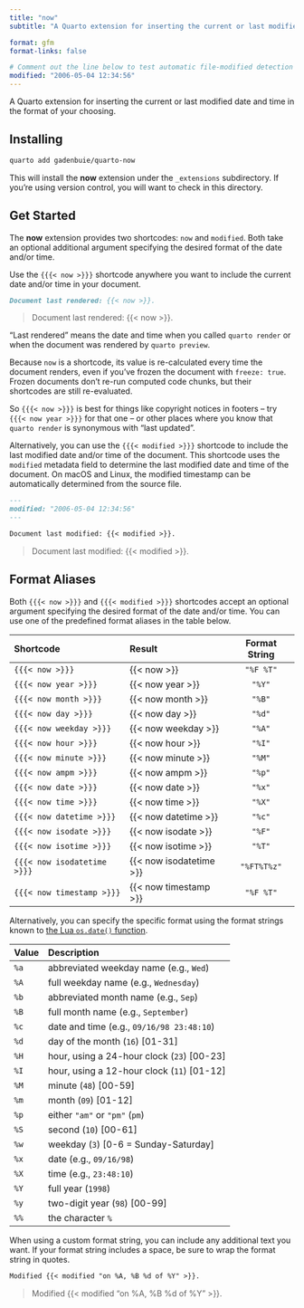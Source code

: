 ```yaml
---
title: "now"
subtitle: "A Quarto extension for inserting the current or last modified date and time"

format: gfm
format-links: false

# Comment out the line below to test automatic file-modified detection
modified: "2006-05-04 12:34:56"
---
```


A Quarto extension for inserting the current or last modified date and time in the format of your choosing.

## Installing

```bash
quarto add gadenbuie/quarto-now
```

This will install the **now** extension under the `_extensions` subdirectory.
If you're using version control, you will want to check in this directory.

## Get Started

The **now** extension provides two shortcodes: `now` and `modified`.
Both take an optional additional argument specifying the desired format of the date and/or time.

Use the `{{{< now >}}}` shortcode anywhere you want to include the current date and/or time in your document.

```.markdown
Document last rendered: {{< now >}}.
```

> Document last rendered: {{< now >}}.

::: {.callout-tip collapse="true" title="What does \"last rendered\" mean?"}
"Last rendered" means the date and time when you called `quarto render` or when the document was rendered by `quarto preview`.

Because `now` is a shortcode, its value is re-calculated every time the document renders, even if you've frozen the document with `freeze: true`.
Frozen documents don't re-run computed code chunks, but their shortcodes are still re-evaluated.

So `{{{< now >}}}` is best for things like copyright notices in footers -- try `{{{< now year >}}}` for that one -- or other places where you know that `quarto render` is synonymous with "last updated".
:::

Alternatively, you can use the `{{{< modified >}}}` shortcode to include the last modified date and/or time of the document.
This shortcode uses the `modified` metadata field to determine the last modified date and time of the document.
On macOS and Linux, the modified timestamp can be automatically determined from the source file.

```.markdown
---
modified: "2006-05-04 12:34:56"
---

Document last modified: {{< modified >}}.
```

> Document last modified: {{< modified >}}.

## Format Aliases

Both `{{{< now >}}}` and `{{{< modified >}}}` shortcodes accept an optional argument specifying the desired format of the date and/or time.
You can use one of the predefined format aliases in the table below.

| Shortcode | Result | Format String |
|:----------|:-------|:--------------:|
| `{{{< now >}}}` | {{< now >}} | `"%F %T"` |
| `{{{< now year >}}}` | {{< now year >}} | `"%Y"` |
| `{{{< now month >}}}` | {{< now month >}} | `"%B"` |
| `{{{< now day >}}}` | {{< now day >}} | `"%d"` |
| `{{{< now weekday >}}}` | {{< now weekday >}} | `"%A"` |
| `{{{< now hour >}}}` | {{< now hour >}} | `"%I"` |
| `{{{< now minute >}}}` | {{< now minute >}} | `"%M"` |
| `{{{< now ampm >}}}` | {{< now ampm >}} | `"%p"` |
| `{{{< now date >}}}` | {{< now date >}} | `"%x"` |
| `{{{< now time >}}}` | {{< now time >}} | `"%X"` |
| `{{{< now datetime >}}}` | {{< now datetime >}} | `"%c"` |
| `{{{< now isodate >}}}` | {{< now isodate >}} | `"%F"` |
| `{{{< now isotime >}}}` | {{< now isotime >}} | `"%T"` |
| `{{{< now isodatetime >}}}` | {{< now isodatetime >}} | `"%FT%T%z"` |
| `{{{< now timestamp >}}}` | {{< now timestamp >}} | `"%F %T"` |

Alternatively, you can specify the specific format using the format strings known to [the Lua `os.date()` function](https://www.lua.org/pil/22.1.html).

| Value | Description |
|:------|:------------|
|  `%a` | abbreviated weekday name (e.g., `Wed`)  |
|  `%A` | full weekday name (e.g., `Wednesday`)  |
|  `%b` | abbreviated month name (e.g., `Sep`)  |
|  `%B` | full month name (e.g., `September`)  |
|  `%c` | date and time (e.g., `09/16/98 23:48:10`)  |
|  `%d` | day of the month (`16`) \[01-31\]  |
|  `%H` | hour, using a 24-hour clock (`23`) \[00-23\]  |
|  `%I` | hour, using a 12-hour clock (`11`) \[01-12\]  |
|  `%M` | minute (`48`) \[00-59\]  |
|  `%m` | month (`09`) \[01-12\]  |
|  `%p` | either `"am"` or `"pm"` (`pm`)  |
|  `%S` | second (`10`) \[00-61\]  |
|  `%w` | weekday (`3`) \[0-6 = Sunday-Saturday\]  |
|  `%x` | date (e.g., `09/16/98`)  |
|  `%X` | time (e.g., `23:48:10`)  |
|  `%Y` | full year (`1998`)  |
|  `%y` | two-digit year (`98`) \[00-99\]  |
|  `%%` | the character `%` |

When using a custom format string, you can include any additional text you want.
If your format string includes a space, be sure to wrap the format string in quotes.

```.markdown
Modified {{< modified "on %A, %B %d of %Y" >}}.
```

> Modified {{< modified "on %A, %B %d of %Y" >}}.
